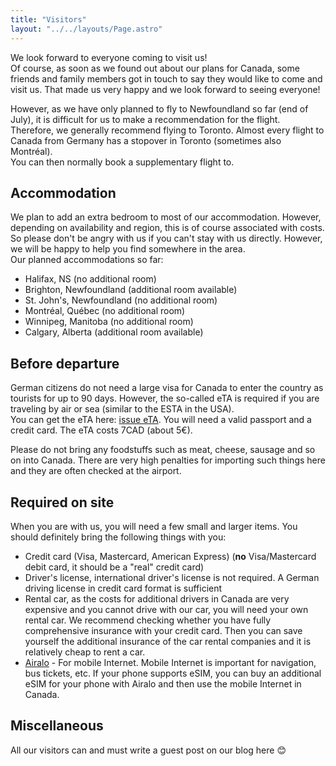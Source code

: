 ```yaml
---
title: "Visitors"
layout: "../../layouts/Page.astro"
---
```



We look forward to everyone coming to visit us!  
Of course, as soon as we found out about our plans for Canada, some friends and family members got in touch to say they would like to come and visit us. That made us very happy and we look forward to seeing everyone!

However, as we have only planned to fly to Newfoundland so far (end of July), it is difficult for us to make a recommendation for the flight. Therefore, we generally recommend flying to Toronto. Almost every flight to Canada from Germany has a stopover in Toronto (sometimes also Montréal).  
You can then normally book a supplementary flight to.

## Accommodation

We plan to add an extra bedroom to most of our accommodation. However, depending on availability and region, this is of course associated with costs. So please don't be angry with us if you can't stay with us directly. However, we will be happy to help you find somewhere in the area.  
Our planned accommodations so far:

- Halifax, NS (no additional room)
- Brighton, Newfoundland (additional room available)
- St. John's, Newfoundland (no additional room)
- Montréal, Québec (no additional room)
- Winnipeg, Manitoba (no additional room)
- Calgary, Alberta (additional room available)

## Before departure

German citizens do not need a large visa for Canada to enter the country as tourists for up to 90 days. However, the so-called eTA is required if you are traveling by air or sea (similar to the ESTA in the USA).  
You can get the eTA here: [issue eTA](https://www.canada.ca/en/immigration-refugees-citizenship/services/visit-canada/eta/apply.html).
You will need a valid passport and a credit card. The eTA costs 7CAD (about 5€).

Please do not bring any foodstuffs such as meat, cheese, sausage and so on into Canada. There are very high penalties for importing such things here and they are often checked at the airport.

## Required on site

When you are with us, you will need a few small and larger items. You should definitely bring the following things with you:

- Credit card (Visa, Mastercard, American Express) (**no** Visa/Mastercard debit card, it should be a "real" credit card)
- Driver's license, international driver's license is not required. A German driving license in credit card format is sufficient
- Rental car, as the costs for additional drivers in Canada are very expensive and you cannot drive with our car, you will need your own rental car. We recommend checking whether you have fully comprehensive insurance with your credit card. Then you can save yourself the additional insurance of the car rental companies and it is relatively cheap to rent a car.
- [Airalo](https://ref.airalo.com/3xBM) - For mobile Internet. Mobile Internet is important for navigation, bus tickets, etc. If your phone supports eSIM, you can buy an additional eSIM for your phone with Airalo and then use the mobile Internet in Canada.

## Miscellaneous

All our visitors can and must write a guest post on our blog here 😊
